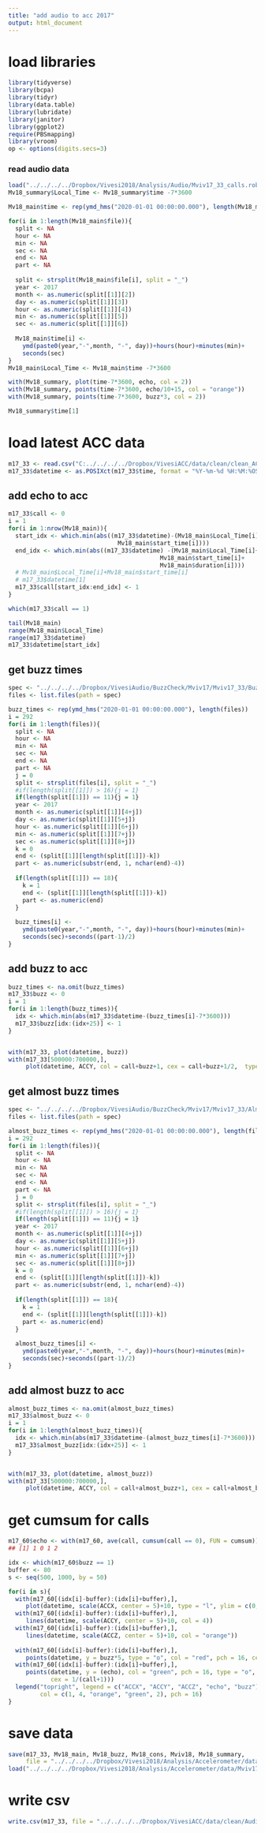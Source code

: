 ```yaml
---
title: "add audio to acc 2017"
output: html_document
---
```


# load libraries
```r
library(tidyverse)
library(bcpa)
library(tidyr)
library(data.table)
library(lubridate)
library(janitor)
library(ggplot2)
require(PBSmapping)
library(vroom)
op <- options(digits.secs=3)
```

### read audio data
```r
load("../../../../Dropbox/Vivesi2018/Analysis/Audio/Mviv17_33_calls.robj")
Mv18_summary$Local_Time <- Mv18_summary$time -7*3600

Mv18_main$time <- rep(ymd_hms("2020-01-01 00:00:00.000"), length(Mv18_main$file))

for(i in 1:length(Mv18_main$file)){
  split <- NA
  hour <- NA 
  min <- NA
  sec <- NA
  end <- NA
  part <- NA
  
  split <- strsplit(Mv18_main$file[i], split = "_")
  year <- 2017
  month <- as.numeric(split[[1]][2])
  day <- as.numeric(split[[1]][3])
  hour <- as.numeric(split[[1]][4])
  min <- as.numeric(split[[1]][5])
  sec <- as.numeric(split[[1]][6])
  
  Mv18_main$time[i] <- 
    ymd(paste0(year,"-",month, "-", day))+hours(hour)+minutes(min)+
    seconds(sec)
}
Mv18_main$Local_Time <- Mv18_main$time -7*3600

with(Mv18_summary, plot(time-7*3600, echo, col = 2))
with(Mv18_summary, points(time-7*3600, echo/10+15, col = "orange"))
with(Mv18_summary, points(time-7*3600, buzz*3, col = 2))

Mv18_summary$time[1]
```


# load latest ACC data
```r
m17_33 <- read.csv("C:../../../../Dropbox/VivesiACC/data/clean/clean_ACC_Mviv17_33.csv")
m17_33$datetime <- as.POSIXct(m17_33$time, format = "%Y-%m-%d %H:%M:%OS", tz = "UTC")

```

## add echo to acc
```r
m17_33$call <- 0
i = 1
for(i in 1:nrow(Mv18_main)){
  start_idx <- which.min(abs((m17_33$datetime)-(Mv18_main$Local_Time[i]+
                               Mv18_main$start_time[i])))
  end_idx <- which.min(abs((m17_33$datetime) -(Mv18_main$Local_Time[i]+
                                           Mv18_main$start_time[i]+
                                           Mv18_main$duration[i])))
  # Mv18_main$Local_Time[i]+Mv18_main$start_time[i]
  # m17_33$datetime[1]
  m17_33$call[start_idx:end_idx] <- 1
}

which(m17_33$call == 1)

tail(Mv18_main)
range(Mv18_main$Local_Time)
range(m17_33$datetime)
m17_33$datetime[start_idx]
```

## get buzz times
```r
spec <- "../../../../Dropbox/VivesiAudio/BuzzCheck/Mviv17/Mviv17_33/Buzz/"
files <- list.files(path = spec)

buzz_times <- rep(ymd_hms("2020-01-01 00:00:00.000"), length(files))
i = 292     
for(i in 1:length(files)){
  split <- NA
  hour <- NA 
  min <- NA
  sec <- NA
  end <- NA
  part <- NA
  j = 0
  split <- strsplit(files[i], split = "_")
  #if(length(split[[1]]) > 16){j = 1}
  if(length(split[[1]]) == 11){j = 1}
  year <- 2017
  month <- as.numeric(split[[1]][4+j])
  day <- as.numeric(split[[1]][5+j])
  hour <- as.numeric(split[[1]][6+j])
  min <- as.numeric(split[[1]][7+j])
  sec <- as.numeric(split[[1]][8+j])
  k = 0
  end <- (split[[1]][length(split[[1]])-k])
  part <- as.numeric(substr(end, 1, nchar(end)-4))
  
  if(length(split[[1]]) == 18){
    k = 1
    end <- (split[[1]][length(split[[1]])-k])
    part <- as.numeric(end)
  }
  
  buzz_times[i] <- 
    ymd(paste0(year,"-",month, "-", day))+hours(hour)+minutes(min)+
    seconds(sec)+seconds((part-1)/2)
}
```

## add buzz to acc
```r
buzz_times <- na.omit(buzz_times)
m17_33$buzz <- 0
i = 1
for(i in 1:length(buzz_times)){
  idx <- which.min(abs(m17_33$datetime-(buzz_times[i]-7*3600)))
  m17_33$buzz[idx:(idx+25)] <- 1
}


with(m17_33, plot(datetime, buzz))
with(m17_33[500000:700000,], 
     plot(datetime, ACCY, col = call+buzz+1, cex = call+buzz+1/2,  type = "o", pch = 16))

```

## get almost buzz times
```r
spec <- "../../../../Dropbox/VivesiAudio/BuzzCheck/Mviv17/Mviv17_33/AlmostBuzz/"
files <- list.files(path = spec)

almost_buzz_times <- rep(ymd_hms("2020-01-01 00:00:00.000"), length(files))
i = 292     
for(i in 1:length(files)){
  split <- NA
  hour <- NA 
  min <- NA
  sec <- NA
  end <- NA
  part <- NA
  j = 0
  split <- strsplit(files[i], split = "_")
  #if(length(split[[1]]) > 16){j = 1}
  if(length(split[[1]]) == 11){j = 1}
  year <- 2017
  month <- as.numeric(split[[1]][4+j])
  day <- as.numeric(split[[1]][5+j])
  hour <- as.numeric(split[[1]][6+j])
  min <- as.numeric(split[[1]][7+j])
  sec <- as.numeric(split[[1]][8+j])
  k = 0
  end <- (split[[1]][length(split[[1]])-k])
  part <- as.numeric(substr(end, 1, nchar(end)-4))
  
  if(length(split[[1]]) == 18){
    k = 1
    end <- (split[[1]][length(split[[1]])-k])
    part <- as.numeric(end)
  }
  
  almost_buzz_times[i] <- 
    ymd(paste0(year,"-",month, "-", day))+hours(hour)+minutes(min)+
    seconds(sec)+seconds((part-1)/2)
}
```

## add almost buzz to acc
```r
almost_buzz_times <- na.omit(almost_buzz_times)
m17_33$almost_buzz <- 0
i = 1
for(i in 1:length(almost_buzz_times)){
  idx <- which.min(abs(m17_33$datetime-(almost_buzz_times[i]-7*3600)))
  m17_33$almost_buzz[idx:(idx+25)] <- 1
}


with(m17_33, plot(datetime, almost_buzz))
with(m17_33[500000:700000,], 
     plot(datetime, ACCY, col = call+almost_buzz+1, cex = call+almost_buzz+1/2,  type = "o", pch = 16))

```


# get cumsum for calls
```r
m17_60$echo <- with(m17_60, ave(call, cumsum(call == 0), FUN = cumsum))
## [1] 1 0 1 2

```


```r
idx <- which(m17_60$buzz == 1)
buffer <- 80
s <- seq(500, 1000, by = 50)

for(i in s){
  with(m17_60[(idx[i]-buffer):(idx[i]+buffer),], 
     plot(datetime, scale(ACCX, center = 5)+10, type = "l", ylim = c(0, 20)))
  with(m17_60[(idx[i]-buffer):(idx[i]+buffer),], 
     lines(datetime, scale(ACCY, center = 5)+10, col = 4))
  with(m17_60[(idx[i]-buffer):(idx[i]+buffer),], 
     lines(datetime, scale(ACCZ, center = 5)+10, col = "orange"))
  
  with(m17_60[(idx[i]-buffer):(idx[i]+buffer),], 
     points(datetime, y = buzz*5, type = "o", col = "red", pch = 16, cex = 1))
  with(m17_60[(idx[i]-buffer):(idx[i]+buffer),], 
     points(datetime, y = (echo), col = "green", pch = 16, type = "o",
            cex = 1/(call+1)))
  legend("topright", legend = c("ACCX", "ACCY", "ACCZ", "echo", "buzz"), 
         col = c(1, 4, "orange", "green", 2), pch = 16)
}


```

# save data
```r
save(m17_33, Mv18_main, Mv18_buzz, Mv18_cons, Mviv18, Mv18_summary, 
     file = "../../../../Dropbox/Vivesi2018/Analysis/Accelerometer/data/Mviv17_33_complete.robj")
load("../../../../Dropbox/Vivesi2018/Analysis/Accelerometer/data/Mviv17_33_complete.robj")

```

# write csv
```r
write.csv(m17_33, file = "../../../../Dropbox/VivesiACC/data/clean/Audio/Mviv17_33_ACC_Call.csv")
```

